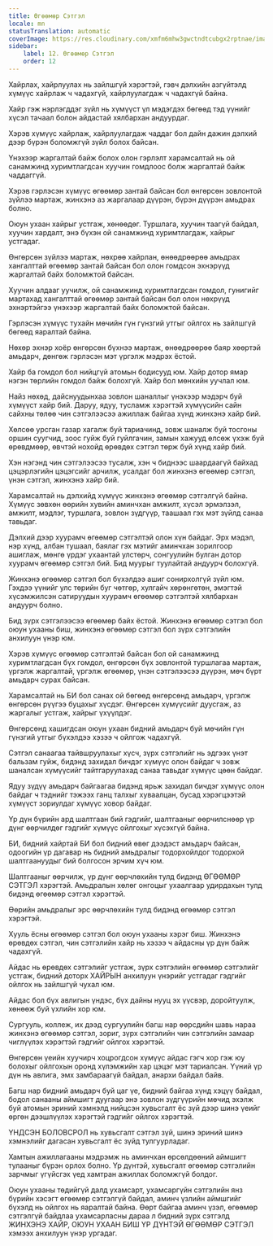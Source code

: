 ```yaml
---
title: Өгөөмөр Сэтгэл
locale: mn
statusTranslation: automatic
coverImage: https://res.cloudinary.com/xmfm6mhw3gwctndtcubgx2rptnae/image/upload/v1740337243/small_cover_educacion_fundamental_a051170f1c.webp
sidebar:
    label: 12. Өгөөмөр Сэтгэл
    order: 12
---
```

Хайрлах, хайрлуулах нь зайлшгүй хэрэгтэй, гэвч дэлхийн азгүйтэлд хүмүүс хайрлаж ч чадахгүй, хайрлуулагдаж ч чадахгүй байна.

Хайр гэж нэрлэгддэг зүйл нь хүмүүст үл мэдэгдэх бөгөөд тэд үүнийг хүсэл тачаал болон айдастай хялбархан андуурдаг.

Хэрэв хүмүүс хайрлаж, хайрлуулагдаж чаддаг бол дайн дажин дэлхий дээр бүрэн боломжгүй зүйл болох байсан.

Үнэхээр жаргалтай байж болох олон гэрлэлт харамсалтай нь ой санамжинд хуримтлагдсан хуучин гомдлоос болж жаргалтай байж чаддаггүй.

Хэрэв гэрлэсэн хүмүүс өгөөмөр зантай байсан бол өнгөрсөн зовлонтой зүйлээ мартаж, жинхэнэ аз жаргалаар дүүрэн, бүрэн дүүрэн амьдрах болно.

Оюун ухаан хайрыг устгаж, хөнөөдөг. Туршлага, хуучин таагүй байдал, хуучин хардалт, энэ бүхэн ой санамжинд хуримтлагдаж, хайрыг устгадаг.

Өнгөрсөн зүйлээ мартаж, нөхрөө хайрлан, өнөөдрөөрөө амьдрах хангалттай өгөөмөр зантай байсан бол олон гомдсон эхнэрүүд жаргалтай байх боломжтой байсан.

Хуучин алдааг уучилж, ой санамжинд хуримтлагдсан гомдол, гунигийг мартахад хангалттай өгөөмөр зантай байсан бол олон нөхрүүд эхнэртэйгээ үнэхээр жаргалтай байх боломжтой байсан.

Гэрлэсэн хүмүүс тухайн мөчийн гүн гүнзгий утгыг ойлгох нь зайлшгүй бөгөөд яаралтай байна.

Нөхөр эхнэр хоёр өнгөрсөн бүхнээ мартаж, өнөөдрөөрөө баяр хөөртэй амьдарч, дөнгөж гэрлэсэн мэт үргэлж мэдрэх ёстой.

Хайр ба гомдол бол нийцгүй атомын бодисууд юм. Хайр дотор ямар нэгэн төрлийн гомдол байж болохгүй. Хайр бол мөнхийн уучлал юм.

Найз нөхөд, дайснуудынхаа зовлон шаналлыг үнэхээр мэдэрч буй хүмүүст хайр бий. Даруу, ядуу, тусламж хэрэгтэй хүмүүсийн сайн сайхны төлөө чин сэтгэлээсээ ажиллаж байгаа хүнд жинхэнэ хайр бий.

Хөлсөө урсган газар хагалж буй тариачинд, зовж шаналж буй тосгоны оршин суугчид, зоос гуйж буй гуйлгачин, замын хажууд өлсөж үхэж буй өрөвдмөөр, өвчтэй нохойд өрөвдөх сэтгэл төрж буй хүнд хайр бий.

Хэн нэгэнд чин сэтгэлээсээ тусалж, хэн ч биднээс шаардаагүй байхад цэцэрлэгийн цэцэгсийг арчилж, усалдаг бол жинхэнэ өгөөмөр сэтгэл, үнэн сэтгэл, жинхэнэ хайр бий.

Харамсалтай нь дэлхийд хүмүүс жинхэнэ өгөөмөр сэтгэлгүй байна. Хүмүүс зөвхөн өөрийн хувийн аминчхан амжилт, хүсэл эрмэлзэл, амжилт, мэдлэг, туршлага, зовлон зүдгүүр, таашаал гэх мэт зүйлд санаа тавьдаг.

Дэлхий дээр хуурамч өгөөмөр сэтгэлтэй олон хүн байдаг. Эрх мэдэл, нэр хүнд, албан тушаал, баялаг гэх мэтийг аминчхан зорилгоор ашиглаж, мөнгө үрдэг ухаантай улстөрч, сонгуулийн булган дотор хуурамч өгөөмөр сэтгэл бий. Бид муурыг туулайтай андуурч болохгүй.

Жинхэнэ өгөөмөр сэтгэл бол бүхэлдээ ашиг сонирхолгүй зүйл юм. Гэхдээ үүнийг улс төрийн буг чөтгөр, хулгайч хөрөнгөтөн, эмэгтэй хүсэмжилсэн сатируудын хуурамч өгөөмөр сэтгэлтэй хялбархан андуурч болно.

Бид зүрх сэтгэлээсээ өгөөмөр байх ёстой. Жинхэнэ өгөөмөр сэтгэл бол оюун ухааны биш, жинхэнэ өгөөмөр сэтгэл бол зүрх сэтгэлийн анхилуун үнэр юм.

Хэрэв хүмүүс өгөөмөр сэтгэлтэй байсан бол ой санамжинд хуримтлагдсан бүх гомдол, өнгөрсөн бүх зовлонтой туршлагаа мартаж, үргэлж жаргалтай, үргэлж өгөөмөр, үнэн сэтгэлээсээ дүүрэн, мөч бүрт амьдарч сурах байсан.

Харамсалтай нь БИ бол санах ой бөгөөд өнгөрсөнд амьдарч, үргэлж өнгөрсөн рүүгээ буцахыг хүсдэг. Өнгөрсөн хүмүүсийг дуусгаж, аз жаргалыг устгаж, хайрыг үхүүлдэг.

Өнгөрсөнд хашигдсан оюун ухаан бидний амьдарч буй мөчийн гүн гүнзгий утгыг бүхэлдээ хэзээ ч ойлгож чадахгүй.

Сэтгэл санаагаа тайвшруулахыг хүсч, зүрх сэтгэлийг нь эдгээх үнэт бальзам гуйж, бидэнд захидал бичдэг хүмүүс олон байдаг ч зовж шаналсан хүмүүсийг тайтгаруулахад санаа тавьдаг хүмүүс цөөн байдаг.

Ядуу зүдүү амьдарч байгаагаа бидэнд ярьж захидал бичдэг хүмүүс олон байдаг ч тэднийг тэжээх ганц талхыг хуваалцан, бусад хэрэгцээтэй хүмүүст зориулдаг хүмүүс ховор байдаг.

Үр дүн бүрийн ард шалтгаан бий гэдгийг, шалтгааныг өөрчилснөөр үр дүнг өөрчилдөг гэдгийг хүмүүс ойлгохыг хүсэхгүй байна.

БИ, бидний хайртай БИ бол бидний өвөг дээдэст амьдарч байсан, одоогийн үр дагавар нь бидний амьдралыг тодорхойлдог тодорхой шалтгаануудыг бий болгосон эрчим хүч юм.

Шалтгааныг өөрчилж, үр дүнг өөрчлөхийн тулд бидэнд ӨГӨӨМӨР СЭТГЭЛ хэрэгтэй. Амьдралын хөлөг онгоцыг ухаалгаар удирдахын тулд бидэнд өгөөмөр сэтгэл хэрэгтэй.

Өөрийн амьдралыг эрс өөрчлөхийн тулд бидэнд өгөөмөр сэтгэл хэрэгтэй.

Хууль ёсны өгөөмөр сэтгэл бол оюун ухааны хэрэг биш. Жинхэнэ өрөвдөх сэтгэл, чин сэтгэлийн хайр нь хэзээ ч айдасны үр дүн байж чадахгүй.

Айдас нь өрөвдөх сэтгэлийг устгаж, зүрх сэтгэлийн өгөөмөр сэтгэлийг устгаж, бидний доторх ХАЙРЫН анхилуун үнэрийг устгадаг гэдгийг ойлгох нь зайлшгүй чухал юм.

Айдас бол бүх авлигын үндэс, бүх дайны нууц эх үүсвэр, доройтуулж, хөнөөж буй үхлийн хор юм.

Сургууль, коллеж, их дээд сургуулийн багш нар өөрсдийн шавь нараа жинхэнэ өгөөмөр сэтгэл, зориг, зүрх сэтгэлийн чин сэтгэлийн замаар чиглүүлэх хэрэгтэй гэдгийг ойлгох хэрэгтэй.

Өнгөрсөн үеийн хуучирч хоцрогдсон хүмүүс айдас гэгч хор гэж юу болохыг ойлгохын оронд хүлэмжийн хар цэцэг мэт тариалсан. Үүний үр дүн нь авлига, эмх замбараагүй байдал, анархи байдал байв.

Багш нар бидний амьдарч буй цаг үе, бидний байгаа хүнд хэцүү байдал, бодол санааны аймшигт дуугаар энэ зовлон зүдгүүрийн мөчид эхэлж буй атомын эриний хэмнэлд нийцсэн хувьсгалт ёс зүй дээр шинэ үеийг өргөн дээшлүүлэх хэрэгтэй гэдгийг ойлгох хэрэгтэй.

ҮНДСЭН БОЛОВСРОЛ нь хувьсгалт сэтгэл зүй, шинэ эриний шинэ хэмнэлийг дагасан хувьсгалт ёс зүйд тулгуурладаг.

Хамтын ажиллагааны мэдрэмж нь аминчхан өрсөлдөөний аймшигт тулааныг бүрэн орлох болно. Үр дүнтэй, хувьсгалт өгөөмөр сэтгэлийн зарчмыг үгүйсгэх үед хамтран ажиллах боломжгүй болдог.

Оюун ухааны төдийгүй далд ухамсарт, ухамсаргүйн сэтгэлийн янз бүрийн хэсэгт өгөөмөр сэтгэлгүй байдал, аминч үзлийн аймшгийг бүхэлд нь ойлгох нь яаралтай байна. Өөрт байгаа аминч үзэл, өгөөмөр сэтгэлгүй байдлаа ухамсарласны дараа л бидний зүрх сэтгэлд ЖИНХЭНЭ ХАЙР, ОЮУН УХААН БИШ ҮР ДҮНТЭЙ ӨГӨӨМӨР СЭТГЭЛ хэмээх анхилуун үнэр ургадаг.

